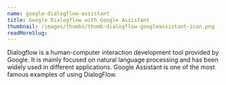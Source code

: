 ```yaml
---
name: google-dialogflow-assistant
title: Google Dialogflow with Google Assistant
thumbnail: /images/thumbs/thumb-dialogflow-googleassistant-icon.png
readMoreSlug:
---
```


Dialogflow is a human-computer interaction development tool provided by Google. It is mainly focused on natural language processing and has been widely used in different applications. Google Assistant is one of the most famous examples of using DialogFlow.
